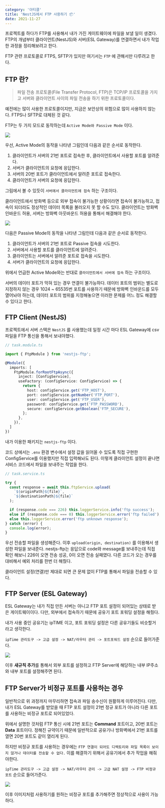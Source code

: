 ```yaml
---
category: '아티클'
title: 'NestJS에서 FTP 사용하기 📦'
date: 2021-11-27
---
```


프로젝트를 하다가 FTP를 사용해서 내가 가진 게이트웨이에 파일을 보낼 일이 생겼다. FTP의 개념부터 클라이언트(NestJS)와 서버(ESL Gateway)를 연결하면서 내가 작업한 과정을 정리해보려고 한다.

FTP 관련 프로토콜로 FTPS, SFTP가 있지만 여기서는 `FTP` 에 관해서만 다루려고 한다.

## FTP 란?

> 파일 전송 프로토콜(File Transfer Protocol, FTP)은 TCP/IP 프로토콜을 가지고 서버와 클라이언트 사이의 파일 전송을 하기 위한 프로토콜이다.

예전에는 많이 사용한 프로토콜이지만, 지금은 보안상의 위험으로 많이 사용하지 않는다. FTPS나 SFTP로 대체된 것 같다.

FTP는 두 가지 모드로 동작하는데 `Active Mode와 Passive Mode` 이다.

![](0.png)

우선, Active Mode의 동작을 나타낸 그림인데 다음과 같은 순서로 동작한다.

1. 클라이언트가 서버의 21번 포트로 접속한 후, 클라이언트에서 사용할 포트를 알려준다.
2. 서버가 클라이언트의 요청에 응답한다.
3. 서버의 20번 포트가 클라이언트에서 알려준 포트로 접속한다.
4. 클라이언트가 서버의 요청에 응답한다.

그림에서 볼 수 있듯이 `서버에서 클라이언트에 접속` 하는 구조이다.

클라이언트에서 방화벽 등으로 외부 접속이 불가능한 상황이라면 접속이 불가능하고, 접속이 되더라도 정상적인 데이터 목록을 불러오지 못 할 수도 있다. 클라이언트는 방화벽 인바운드 허용, 서버는 방화벽 아웃바운드 허용을 통해서 해결해야 한다.

![](1.png)

다음은 Passive Mode의 동작을 나타낸 그림인데 다음과 같은 순서로 동작한다.

1. 클라이언트가 서버의 21번 포트로 Passive 접속을 시도한다.
2. 서버에서 사용할 포트를 클라이언트에 알려준다.
3. 클라이언트는 서버에서 알려준 포트로 접속을 시도한다.
4. 서버가 클라이언트의 요청에 응답한다.

위에서 언급한 Active Mode와는 반대로 `클라이언트에서 서버에 접속` 하는 구조이다.

서버의 데이터 포트가 막혀 있는 경우 연결이 불가능하다. 데이터 포트의 범위는 별도로 지정하지 않는 경우 1024 ~ 65535번 포트를 사용하기 때문에 방화벽 인바운드를 모두 열어놔야 하는데, 데이터 포트의 범위를 지정해놓으면 이러한 문제를 어느 정도 해결할 수 있다고 한다.

## FTP Client (NestJS)

프로젝트에서 서버 스택은 `NestJS` 를 사용했는데 일정 시간 마다 ESL Gateway에 csv 파일을 FTP 통신을 통해서 보내야했다.

```typescript
// task.module.ts

import { FtpModule } from 'nestjs-ftp';

@Module({
  imports: [
    FtpModule.forRootFtpAsync({
      inject: [ConfigService],
      useFactory: (configService: ConfigService) => {
        return {
          host: configService.get('FTP_HOST'),
          port: configService.getNumber('FTP_PORT'),
          user: configService.get('FTP_USER'),
          password: configService.get('FTP_PASSWORD'),
          secure: configService.getBoolean('FTP_SECURE'),
        };
      },
    }),
  ]
})
```

내가 이용한 패키지는 `nestjs-ftp` 이다.

코드 상에서는 `.env` 환경 변수에서 설정 값을 읽어올 수 있도록 직접 구현한 ConfigService를 이용했지만 직접 입력해놔도 된다. 이렇게 클라이언트 설정이 끝나면 서비스 코드에서 파일을 보내주는 작업을 한다.

```typescript
// task.service.ts

try {
  const response = await this.ftpService.upload(
    `${originPath}${file}`,
    `${destinationPath}${file}`
  );

  if (response.code === 226) this.loggerService.info('ftp success');
  else if (response.code === 0) this.loggerService.error('ftp failed');
  else this.loggerService.error('ftp unknown response');
} catch (error) {
  console.log(error);
}
```

우선 전송할 파일을 생성해준다. 이후 `upload(origin, destination)` 를 이용해서 생성한 파일을 보내준다. nestjs-ftp는 응답으로 code와 message를 보내주는데 직접 확인 해보니 226이 오면 전송 성공, 0이 오면 전송 실패였다. 다른 코드가 오는 경우를 대비해서 예외 처리를 한번 더 해줬다.

클라이언트 설정(연결)만 제대로 되면 큰 문제 없이 FTP를 통해서 파일을 전송할 수 있다.

## FTP Server (ESL Gateway)

ESL Gateway는 내가 직접 만든 서버는 아니고 FTP 포트 설정이 되어있는 상태로 받은 게이트웨이이다. 다만, 외부에서 접속하기 때문에 공유기 포트 포워딩 설정을 해줬다.

내가 사용 중인 공유기는 ipTIME 이고, 포트 포워딩 설정은 다른 공유기들도 비슷할거라고 생각한다.

`ipTime 관리도구 -> 고급 설정 -> NAT/라우터 관리 -> 포트포워드 설정` 순으로 들어가준다.

![](2.png)

이후 **새규칙 추가**를 통해서 외부 포트를 설정하고 FTP Server에 해당하는 내부 IP주소와 내부 포트를 설정해주면 된다.

## FTP Server가 비정규 포트를 사용하는 경우

일반적으로 위 과정까지 마무리하면 접속과 파일 송수신이 원활하게 이루어진다. 다만, 내가 ESL Gateway를 받았을 때 FTP 포트 설정이 21번 정규 포트가 아니라 다른 포트를 사용하는 비정규 포트로 되어있었다.

위에서 설명한 것처럼 FTP 통신 시에 21번 포트는 **Command** 포트이고, 20번 포트는 **Data** 포트이다. 정해진 규약이기 때문에 일반적으로 공유기나 방화벽에서 21번 포트를 열면 20번 포트도 같이 열리게 된다.

하지만 비정규 포트를 사용하는 경우에는 `FTP 연결이 되어도 디렉토리와 파일 목록이 보이지 않거나 데이터를 전송할 수 없다.` 이를 해결하기 위해서 공유기에서 추가 작업을 해줘야한다.

`ipTime 관리도구 -> 고급 설정 -> NAT/라우터 관리 -> 고급 NAT 설정 -> FTP 비정규 포트` 순으로 들어가준다.

![](3.png)

이후 이미지처럼 사용하기를 원하는 비정규 포트를 추가해주면 정상적으로 사용이 가능하다.
